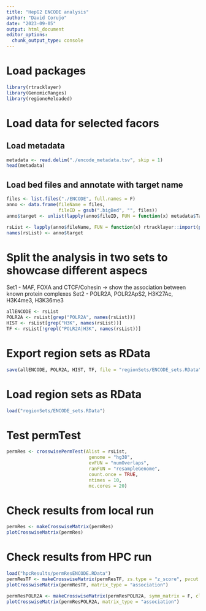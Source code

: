 ```yaml
---
title: "HepG2 ENCODE analysis"
author: "David Corujo"
date: "2023-09-05"
output: html_document
editor_options: 
  chunk_output_type: console
---
```


# Load packages

```r
library(rtracklayer)
library(GenomicRanges)
library(regioneReloaded)
```


# Load data for selected facors

## Load metadata

```r
metadata <- read.delim("./encode_metadata.tsv", skip = 1)
head(metadata)
```

## Load bed files and annotate with target name

```r
files <- list.files("./ENCODE", full.names = F)
anno <- data.frame(fileName = files,
                   fileID = gsub(".bigBed", "", files))
anno$target <- unlist(lapply(anno$fileID, FUN = function(x) metadata$Target.of.assay[grep(x, metadata$Files)]))

rsList <- lapply(anno$fileName, FUN = function(x) rtracklayer::import(paste0("./ENCODE/", x)))
names(rsList) <- anno$target 
```

# Split the analysis in two sets to showcase different aspecs

Set1 - MAF, FOXA and CTCF/Cohesin -> show the association between known protein complexes
Set2 - POLR2A, POLR2ApS2, H3K27Ac, H3K4me3, H3K36me3

```r
allENCODE <- rsList
POLR2A <- rsList[grep("POLR2A", names(rsList))] 
HIST <- rsList[grep("H3K", names(rsList))] 
TF <- rsList[!grepl("POLR2A|H3K", names(rsList))]
```

# Export region sets as RData

```r
save(allENCODE, POLR2A, HIST, TF, file = "regionSets/ENCODE_sets.RData")
```

# Load region sets as RData

```r
load("regionSets/ENCODE_sets.RData")
```

# Test permTest

```r
permRes <- crosswisePermTest(Alist = rsList,
                              genome = "hg38",
                              evFUN = "numOverlaps",
                              ranFUN = "resampleGenome",
                              count.once = TRUE,
                              ntimes = 10,
                              mc.cores = 20)
```

# Check results from local run

```r
permRes <- makeCrosswiseMatrix(permRes)
plotCrosswiseMatrix(permRes)
```

# Check results from HPC run

```r
load("hpcResults/permResENCODE.RData")
permResTF <- makeCrosswiseMatrix(permResTF, zs.type = "z_score", pvcut = 0.01, subEX = 0, hc.method = "complete")
plotCrosswiseMatrix(permResTF, matrix_type = "association")
```


```r
permResPOLR2A <- makeCrosswiseMatrix(permResPOLR2A, symm_matrix = F, clusterize = F, zs.type = "z_score")
plotCrosswiseMatrix(permResPOLR2A, matrix_type = "association")
```